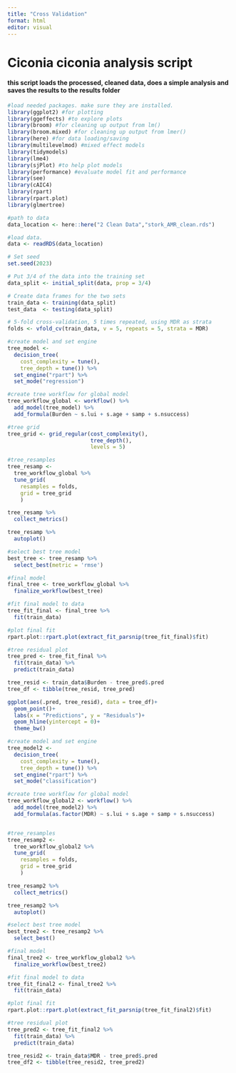 ```yaml
---
title: "Cross Validation"
format: html
editor: visual
---
```


# Ciconia ciconia analysis script

#### this script loads the processed, cleaned data, does a simple analysis and saves the results to the results folder

```r
#load needed packages. make sure they are installed.
library(ggplot2) #for plotting
library(ggeffects) #to explore plots  
library(broom) #for cleaning up output from lm()
library(broom.mixed) #for cleaning up output from lmer()
library(here) #for data loading/saving
library(multilevelmod) #mixed effect models
library(tidymodels)
library(lme4)
library(sjPlot) #to help plot models
library(performance) #evaluate model fit and performance
library(see)
library(cAIC4)
library(rpart)
library(rpart.plot)
library(glmertree)

#path to data
data_location <- here::here("2 Clean Data","stork_AMR_clean.rds")

#load data. 
data <- readRDS(data_location)
```

```r
# Set seed
set.seed(2023)

# Put 3/4 of the data into the training set 
data_split <- initial_split(data, prop = 3/4)

# Create data frames for the two sets
train_data <- training(data_split)
test_data  <- testing(data_split)
```

```r
# 5-fold cross-validation, 5 times repeated, using MDR as strata 
folds <- vfold_cv(train_data, v = 5, repeats = 5, strata = MDR)

#create model and set engine
tree_model <- 
  decision_tree(
    cost_complexity = tune(),
    tree_depth = tune()) %>% 
  set_engine("rpart") %>% 
  set_mode("regression")

#create tree workflow for global model
tree_workflow_global <- workflow() %>%
  add_model(tree_model) %>%
  add_formula(Burden ~ s.lui + s.age + samp + s.nsuccess)

#tree grid
tree_grid <- grid_regular(cost_complexity(),
                          tree_depth(),
                          levels = 5)

#tree_resamples
tree_resamp <- 
  tree_workflow_global %>% 
  tune_grid(
    resamples = folds,
    grid = tree_grid
    )

tree_resamp %>%
  collect_metrics()

tree_resamp %>%
  autoplot()

#select best tree model
best_tree <- tree_resamp %>%
  select_best(metric = 'rmse')

#final model
final_tree <- tree_workflow_global %>%
  finalize_workflow(best_tree)

#fit final model to data
tree_fit_final <- final_tree %>%
  fit(train_data)

#plot final fit
rpart.plot::rpart.plot(extract_fit_parsnip(tree_fit_final)$fit)

#tree residual plot
tree_pred <- tree_fit_final %>%
  fit(train_data) %>%
  predict(train_data)

tree_resid <- train_data$Burden - tree_pred$.pred
tree_df <- tibble(tree_resid, tree_pred)

ggplot(aes(.pred, tree_resid), data = tree_df)+
  geom_point()+
  labs(x = "Predictions", y = "Residuals")+
  geom_hline(yintercept = 0)+
  theme_bw()
```

```r
#create model and set engine
tree_model2 <- 
  decision_tree(
    cost_complexity = tune(),
    tree_depth = tune()) %>% 
  set_engine("rpart") %>% 
  set_mode("classification")

#create tree workflow for global model
tree_workflow_global2 <- workflow() %>%
  add_model(tree_model2) %>%
  add_formula(as.factor(MDR) ~ s.lui + s.age + samp + s.nsuccess)


#tree_resamples
tree_resamp2 <- 
  tree_workflow_global2 %>% 
  tune_grid(
    resamples = folds,
    grid = tree_grid
    )

tree_resamp2 %>%
  collect_metrics()

tree_resamp2 %>%
  autoplot()

#select best tree model
best_tree2 <- tree_resamp2 %>%
  select_best()

#final model
final_tree2 <- tree_workflow_global2 %>%
  finalize_workflow(best_tree2)

#fit final model to data
tree_fit_final2 <- final_tree2 %>%
  fit(train_data)

#plot final fit
rpart.plot::rpart.plot(extract_fit_parsnip(tree_fit_final2)$fit)

#tree residual plot
tree_pred2 <- tree_fit_final2 %>%
  fit(train_data) %>%
  predict(train_data)

tree_resid2 <- train_data$MDR - tree_pred$.pred
tree_df2 <- tibble(tree_resid2, tree_pred2)
```

